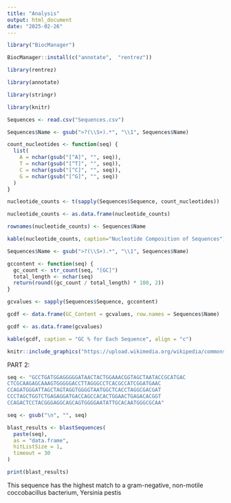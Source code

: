 ```yaml
---
title: "Analysis"
output: html_document
date: "2025-02-26"
---
```


```r
library("BiocManager")
```
```r
BiocManager::install(c("annotate",  "rentrez"))
```

```r
library(rentrez)
```

```r
library(annotate)
```
```r
library(stringr)
```

```r
library(knitr)
```

```r
Sequences <- read.csv("Sequences.csv")
```

```r
Sequences$Name <- gsub(">?(\\S+).*", "\\1", Sequences$Name)
```

```r
count_nucleotides <- function(seq) {
  list(
    A = nchar(gsub("[^A]", "", seq)),
    T = nchar(gsub("[^T]", "", seq)),
    C = nchar(gsub("[^C]", "", seq)),
    G = nchar(gsub("[^G]", "", seq))
  )
}
```

```r
nucleotide_counts <- t(sapply(Sequences$Sequence, count_nucleotides))
```

```r
nucleotide_counts <- as.data.frame(nucleotide_counts)
```

```r
rownames(nucleotide_counts) <- Sequences$Name
```

```r
kable(nucleotide_counts, caption="Nucleotide Composition of Sequences")
```

```r
Sequences$Name <- gsub(">?(\\S+).*", "\\1", Sequences$Name)
```

```r
gccontent <- function(seq) {
  gc_count <- str_count(seq, "[GC]") 
  total_length <- nchar(seq)         
  return(round((gc_count / total_length) * 100, 2))  
}
```

```r
gcvalues <- sapply(Sequences$Sequence, gccontent)
```
```r
gcdf <- data.frame(GC_Content = gcvalues, row.names = Sequences$Name)
```

```r
gcdf <- as.data.frame(gcvalues)
```

```r
kable(gcdf, caption = "GC % for Each Sequence", align = "c")
```

```r
knitr::include_graphics("https://upload.wikimedia.org/wikipedia/commons/f/f3/Borrelia_burgdorferi_%28CDC-PHIL_-6631%29_lores.jpg")
```

PART 2:



```r
seq <- "GCCTGATGGAGGGGGATAACTACTGGAAACGGTAGCTAATACCGCATGAC
CTCGCAAGAGCAAAGTGGGGGACCTTAGGGCCTCACGCCATCGGATGAAC
CCAGATGGGATTAGCTAGTAGGTGGGGTAATGGCTCACCTAGGCGACGAT
CCCTAGCTGGTCTGAGAGGATGACCAGCCACACTGGAACTGAGACACGGT
CCAGACTCCTACGGGAGGCAGCAGTGGGGAATATTGCACAATGGGCGCAA"
```

```r
seq <- gsub("\n", "", seq)
```

```r
blast_results <- blastSequences(
  paste(seq), 
  as = "data.frame",
  hitListSize = 1,
  timeout = 30
)
```

```r
print(blast_results)
```
This sequence has the highest match to a gram-negative, non-motile coccobacillus bacterium, Yersinia pestis